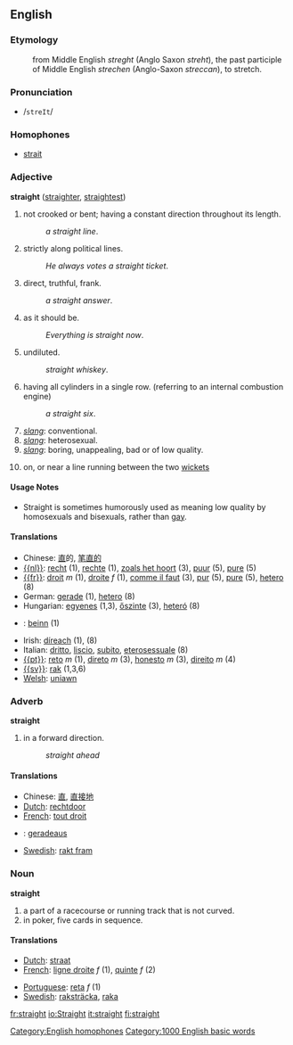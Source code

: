 == English ==

=== Etymology ===

: from Middle English ''streght'' (Anglo Saxon ''streht''), the past participle of Middle English ''strechen'' (Anglo-Saxon ''streccan''), to stretch.

=== Pronunciation ===

* /<tt>streIt</tt>/

=== Homophones ===

* [[strait]]
[[Category:English homophones]]

=== Adjective ===

'''straight''' ([[straighter]], [[straightest]])

# not crooked or bent; having a constant direction throughout its length.
#: ''a straight line''.
# strictly along political lines.
#: ''He always votes a straight ticket''.
# direct, truthful, frank.
#: ''a straight answer''.
# as it should be.
#: ''Everything is straight now''.
# undiluted.
#: ''straight whiskey''.
# having all cylinders in a single row. (referring to an internal combustion engine)
#: ''a straight six''.
# ''[[slang]]'': conventional.
# ''[[slang]]'': heterosexual.
# ''[[slang]]'': boring, unappealing, bad or of low quality.
#{{cricket}} on, or near a line running between the two [[wicket]]s

==== Usage Notes ====

* Straight is sometimes humorously used as meaning low quality by homosexuals and bisexuals, rather than [[gay]].

==== Translations ====

{{top}}
* Chinese: [[直]]的, [[笔直的]]
* [[{{nl}}]]: [[recht]] (1), [[rechte]] (1), [[zoals het hoort]] (3), [[puur]] (5), [[pure]] (5)
* [[{{fr}}]]: [[droit]] ''m'' (1), [[droite]] ''f'' (1), [[comme il faut]] (3), [[pur]] (5), [[pure]] (5), [[hetero]] (8)
* German: [[gerade]] (1), [[hetero]] (8)
* Hungarian: [[egyenes]] (1,3), [[őszinte]] (3), [[heteró]] (8)
* {{is}}: [[beinn]] (1)
{{mid}}
* Irish: [[díreach]] (1), (8)
* Italian: [[dritto]], [[liscio]], [[subito]], [[eterosessuale]] (8)
* [[{{pt}}]]: [[reto]] ''m'' (1), [[direto]] ''m'' (3), [[honesto]] ''m'' (3), [[direito]] ''m'' (4)
* [[{{sv}}]]: [[rak]] (1,3,6)
* [[Welsh]]: [[uniawn]]
{{bottom}}

=== Adverb ===

'''straight'''

# in a forward direction.
#: ''straight ahead''

==== Translations ====

{{top}}
* Chinese: [[直]], [[直接地]]
* [[Dutch]]: [[rechtdoor]]
* [[French]]: [[tout droit]]
{{mid}}
* {{de}}: [[geradeaus]]
* [[Swedish]]: [[rakt fram]]
{{bottom}}

=== Noun ===

'''straight'''

# a part of a racecourse or running track that is not curved.
# in poker, five cards in sequence.

==== Translations ====

{{top}}
* [[Dutch]]: [[straat]]
* [[French]]: [[ligne droite]] ''f'' (1), [[quinte]] ''f'' (2)
{{mid}}
* [[Portuguese]]: [[reta]] ''f'' (1)
* [[Swedish]]: [[raksträcka]], [[raka]]
{{bottom}}

[[Category:1000 English basic words]]

[[fr:straight]]
[[io:Straight]]
[[it:straight]]
[[fi:straight]]